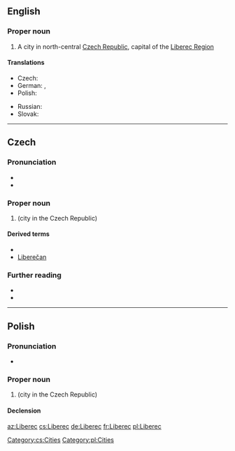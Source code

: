 ==English==
{{wikipedia}}

===Proper noun===
{{en-proper noun}}

# A city in north-central [[Czech Republic]], capital of the [[w:Liberec Region|Liberec Region]]

====Translations====
{{trans-top|city in the Czech Republic}}
* Czech: {{t+|cs|Liberec|m}}
* German: {{t|de|Reichenberg|n}}, {{t+|de|Liberec|n}}
* Polish: {{t+|pl|Liberec|m}}
{{trans-mid}}
* Russian: {{t|ru|Ли́берец|m}}
* Slovak: {{t|sk|Liberec|m}}
{{trans-bottom}}

----

==Czech==
{{wikipedia|lang=cs}}

===Pronunciation===
* {{IPA|/ˈlɪbɛrɛts/|lang=cs}}
* {{audio|Cs-Liberec.ogg|Audio|lang=cs}}

===Proper noun===
{{head|cs|proper noun}}

# {{l|en|Liberec}} (city in the Czech Republic)

====Derived terms====
* {{l|cs|liberecký}}
* [[Liberečan]]

===Further reading===
* {{R:KNLA}}
* {{R:SSJC}}

[[Category:cs:Cities]]

----

==Polish==
{{wikipedia|lang=pl}}

===Pronunciation===
* {{pl-IPA}}

===Proper noun===
{{head|pl|proper noun|g=m}}

# {{l|en|Liberec}} (city in the Czech Republic)

====Declension====
{{pl-decl-noun-sing
|Liberec
|Liberca
|Libercowi
|Liberec
|Libercem
|Libercu
|Libercu
}}

[[Category:pl:Cities]]

[[az:Liberec]]
[[cs:Liberec]]
[[de:Liberec]]
[[fr:Liberec]]
[[pl:Liberec]]